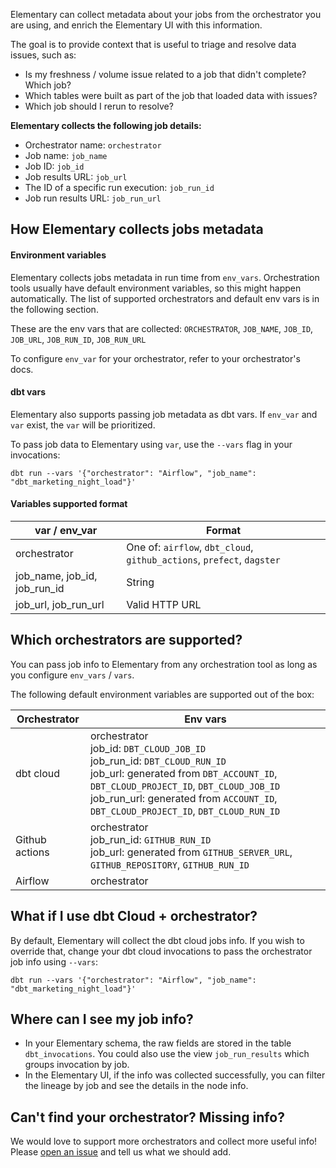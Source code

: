 Elementary can collect metadata about your jobs from the orchestrator you are using, and enrich the Elementary UI with this information.

The goal is to provide context that is useful to triage and resolve data issues, such as:

- Is my freshness / volume issue related to a job that didn't complete? Which job?
- Which tables were built as part of the job that loaded data with issues?
- Which job should I rerun to resolve?

**Elementary collects the following job details:**

- Orchestrator name: `orchestrator`
- Job name: `job_name`
- Job ID: `job_id`
- Job results URL: `job_url`
- The ID of a specific run execution: `job_run_id`
- Job run results URL: `job_run_url`

## How Elementary collects jobs metadata

#### Environment variables

Elementary collects jobs metadata in run time from `env_vars`.
Orchestration tools usually have default environment variables, so this might happen automatically. The list of supported orchestrators and default env vars is in the following section.

These are the env vars that are collected:
`ORCHESTRATOR`, `JOB_NAME`, `JOB_ID`, `JOB_URL`, `JOB_RUN_ID`, `JOB_RUN_URL`

To configure `env_var` for your orchestrator, refer to your orchestrator's docs.

#### dbt vars

Elementary also supports passing job metadata as dbt vars. If `env_var` and `var` exist, the `var` will be prioritized.

To pass job data to Elementary using `var`, use the `--vars` flag in your invocations:

```shell
dbt run --vars '{"orchestrator": "Airflow", "job_name": "dbt_marketing_night_load"}'
```

#### Variables supported format

| var / env_var                | Format                                                                 |
| ---------------------------- | ---------------------------------------------------------------------- |
| orchestrator                 | One of: `airflow`, `dbt_cloud`, `github_actions`, `prefect`, `dagster` |
| job_name, job_id, job_run_id | String                                                                 |
| job_url, job_run_url         | Valid HTTP URL                                                         |

## Which orchestrators are supported?

You can pass job info to Elementary from any orchestration tool as long as you configure `env_vars` / `vars`.

The following default environment variables are supported out of the box:

| Orchestrator   | Env vars                                                                                                                                                                                                                                                         |
| -------------- | ---------------------------------------------------------------------------------------------------------------------------------------------------------------------------------------------------------------------------------------------------------------- |
| dbt cloud      | orchestrator<br/>job_id: `DBT_CLOUD_JOB_ID`<br/>job_run_id: `DBT_CLOUD_RUN_ID`<br/>job_url: generated from `DBT_ACCOUNT_ID`, `DBT_CLOUD_PROJECT_ID`, `DBT_CLOUD_JOB_ID`<br/>job_run_url: generated from `ACCOUNT_ID`, `DBT_CLOUD_PROJECT_ID`, `DBT_CLOUD_RUN_ID` |
| Github actions | orchestrator<br/>job_run_id: `GITHUB_RUN_ID`<br/>job_url: generated from `GITHUB_SERVER_URL`, `GITHUB_REPOSITORY`, `GITHUB_RUN_ID`                                                                                                                               |
| Airflow        | orchestrator                                                                                                                                                                                                                                                     |

## What if I use dbt Cloud + orchestrator?

By default, Elementary will collect the dbt cloud jobs info.
If you wish to override that, change your dbt cloud invocations to pass the orchestrator job info using `--vars`:

```shell
dbt run --vars '{"orchestrator": "Airflow", "job_name": "dbt_marketing_night_load"}'
```

## Where can I see my job info?

- In your Elementary schema, the raw fields are stored in the table `dbt_invocations`. You could also use the view `job_run_results` which groups invocation by job.
- In the Elementary UI, if the info was collected successfully, you can filter the lineage by job and see the details in the node info.

## Can't find your orchestrator? Missing info?

We would love to support more orchestrators and collect more useful info!
Please [open an issue](https://github.com/elementary-data/elementary/issues/new/choose) and tell us what we should add.
